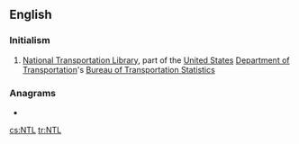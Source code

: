 ==English==

===Initialism===
{{rfc-header|Initialism}}
{{head|en|initialism}}

# {{label|en|transport}} [[National Transportation Library]], part of the [[United States]] [[Department of Transportation]]'s [[Bureau of Transportation Statistics]]

===Anagrams===
* {{l|en|tln}}

[[cs:NTL]]
[[tr:NTL]]